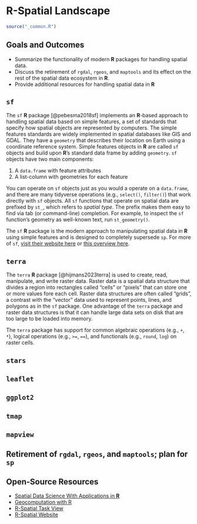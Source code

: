 # R-Spatial Landscape {#sec-summaries}

```r
source("_common.R")
```

## Goals and Outcomes

* Summarize the functionality of modern **R** packages for handling spatial data.
* Discuss the retirement of `rgdal`, `rgeos`, and `maptools` and its effect on the rest of the spatial data ecosystem in **R**.
* Provide additional resources for handling spatial data in **R**

## `sf`

The `sf` **R** package [@pebesma2018sf] implements an **R**-based approach to handling spatial data based on simple features, a set of standards that specify how spatial objects are represented by computers. The simple features standards are widely implemented in spatial databases like GIS and GDAL. They have a `geometry` that describes their location on Earth using a coordinate reference system. Simple features objects in **R** are called `sf` objects and build upon **R**'s standard data frame by adding `geometry`. `sf` objects have two main components:

1. A `data.frame` with feature attributes
2. A list-column with geometries for each feature

You can operate on `sf` objects just as you would a operate on a `data.frame`, and there are many tidyverse operations (e.g., `select()`, `filter()`) that work directly with `sf` objects. All `sf` functions that operate on spatial data are prefixed by `st_`, which refers to *spatial type*. The prefix makes them easy to find via tab (or command-line) completion. For example, to inspect the `sf` function's geometry as well-known text, run `st_geometry()`. 

The `sf` **R** package is the modern approach to manipulating spatial data in **R** using simple features and is designed to completely supersede `sp`. For more of `sf`, [visit their website here](https://r-spatial.github.io/sf/) or [this overview here](https://r-spatial.org/book/07-Introsf.html#sec-sfintro).

## `terra`

The `terra` **R** package [@hijmans2023terra] is used to create, read, manipulate, and write raster data. Raster data is a spatial data structure that divides a region into rectangles called "cells" or "pixels" that can store one or more values fore each cell. Raster data structures are often called "grids", a contrast with the "vector" data used to represent points, lines, and polygons as in the `sf` package. One advantage of the `terra` package and raster data structures is that it can handle large data sets on disk that are too large to be loaded into memory.

The `terra` package has support for common algebraic operations (e.g., `+`, `*`), logical operations (e.g., `>=`, `==`), and functionals (e.g., `round`, `log`) on raster cells.

## `stars`

## `leaflet` 

## `ggplot2`

## `tmap`

## `mapview`

## Retirement of `rgdal`, `rgeos`, and `maptools`; plan for `sp`

## Open-Source Resources

* [Spatial Data Science With Applications in **R**](https://r-spatial.org/book/)
* [Geocomputation with R](https://r.geocompx.org/)
* [R-Spatial Task View](https://cran.r-project.org/web/views/Spatial.html)
* [R-Spatial Website](https://r-spatial.org/)
